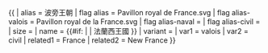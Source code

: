 {{ {{{1<noinclude>|country showdata</noinclude>}}}
| alias = 波旁王朝
| flag alias = Pavillon royal de France.svg
| flag alias-valois = Pavillon royal de la France.svg
| flag alias-naval = 
| flag alias-civil = 
| size = {{{size|}}}
| name = {{#if: {{{name|}}} | {{{name|}}} | 法蘭西王國 }}
| variant = {{{variant|}}}
<noinclude>
| var1 = valois
| var2 = civil
| related1 = France
| related2 = New France
</noinclude>
}}
